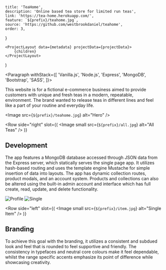 
    title: 'TeaHome',
    description: 'Online based tea store for limited run teas',
    link: 'https://tea-home.herokuapp.com/',
    feature: `${prefix}/teahome.jpg`,
    source: 'https://github.com/westbrookdaniel/teahome',
    order: 3,
}

    <ProjectLayout data={metadata} projectData={projectData}>
        {children}
    </ProjectLayout>
)

<Paragraph withStack={[
	'Vanilla.js',
	'Node.js',
	'Express',
	'MongoDB',
	'Bootstrap',
	'SASS',
]}>

This website is for a fictional e-commerce business aimed to provide customers
with unique and fresh teas in a modern, repeatable, environment. The brand
wanted to release teas in different lines and feel like a part of your
routine and everyday life.

</Paragraph>

<Image src={`${prefix}/teahome.jpg`} alt="Hero" />

<Row 
	side="right" 
	slot={(
		<Image small src={`${prefix}/all.jpg`} alt="All Teas" />
	)}
>

## Development

The app features a MongoDB database accessed through JSON data from the
Express server, which statically serves the single page app. It utilizes
hash-based routing and uses the template engine Mustache for simple insertion
of data into layouts. The app has dynamic collection routes, product modals,
and an account system. Products and collections can also be altered using
the built-in admin account and interface which has full create, read,
update, and delete functionality.

</Row>

<Gallery>
    <Image src={`${prefix}/profile.jpg`} alt="Profile" />
    <Image src={`${prefix}/single.jpg`} alt="Single" />
</Gallery>

<Row 
	side="left" 
	slot={(
		<Image small src={`${prefix}/item.jpg`} alt="Single Item" />
	)}
>

## Branding

To achieve this goal with the branding, it utilizes a consistent and subdued
look and feel that is rounded to feel supportive and friendly. The consistency
in typefaces and neutral core colours make it feel dependable, whilst the range
specific accents emphasize its point of difference while showcasing creativity.

</Row>
